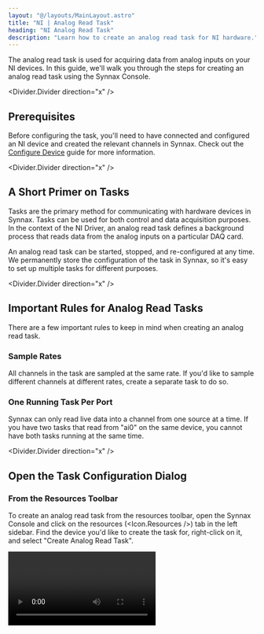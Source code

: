 ```yaml
---
layout: "@/layouts/MainLayout.astro"
title: "NI | Analog Read Task"
heading: "NI Analog Read Task"
description: "Learn how to create an analog read task for NI hardware."   
---
```


The analog read task is used for acquiring data from analog inputs on your NI devices. 
In this guide, we'll walk you through the steps for creating an analog read task using
the Synnax Console.

<Divider.Divider direction="x" />

## Prerequisites

Before configuring the task, you'll need to have connected and configured an NI device
and created the relevant channels in Synnax. Check out the 
[Configure Device](/reference/device-drivers/ni/configure-device) guide for more information.

<Divider.Divider direction="x" />

## A Short Primer on Tasks

Tasks are the primary method for communicating with hardware devices in Synnax. Tasks
can be used for both control and data acquisition purposes. In the context of the NI
Driver, an analog read task defines a background process that reads data from the 
analog inputs on a particular DAQ card.

An analog read task can be started, stopped, and re-configured at any time. We 
permanently store the configuration of the task in Synnax, so it's easy to set up 
multiple tasks for different purposes.

<Divider.Divider direction="x" />

## Important Rules for Analog Read Tasks

There are a few important rules to keep in mind when creating an analog read task.

### Sample Rates 

All channels in the task are sampled at the same rate. If you'd like to sample
different channels at different rates, create a separate task to do so.

### One Running Task Per Port

Synnax can only read live data into a channel from one source at a time. If you have two
tasks that read from "ai0" on the same device, you cannot have both tasks running at the same time.

<Divider.Divider direction="x" />

## Open the Task Configuration Dialog

### From the Resources Toolbar

To create an analog read task from the resources toolbar, open the Synnax Console and 
click on the resources (<Icon.Resources />) tab in the left sidebar. Find the device you'd like to create
the task for, right-click on it, and select "Create Analog Read Task".

<Video client:only="react" id="device-drivers/ni/analog-read-task/device-create-analog-read-task" />

### From the Command Palette

To create an analog read task from the command palette, open the Synnax Console and 
click on the Quick Search & Command Palette at the top. You can also open this palette with 
`Ctrl+Shift+P` on Windows/Linux and `Cmd+Shift+P` on macOS.

In command mode (enabled when the first character in the input is ">"), type
"NI". You'll see an option called "Create a New Analog Read Task". Select this
option to open the read task configuration dialog.

<Video client:only="react" id="device-drivers/ni/analog-read-task/palette-create-analog-read-task" />

### From The Layout Selector

To create an analog read task from the layout selector, click on the "+" button in the 
top right corner of the central mosaic and select "NI Analog Read Task".

<Video client:only="react" id="device-drivers/ni/analog-read-task/layout-create-analog-read-task" />

<Divider.Divider direction="x" />

## Configuring the Task

### <StepText level="h3" step={1}>Select your NI Device</StepText>

The first step is to select the NI device you'd like to read data from. Use the dropdown
menu in the top left corner to do so.

<Video client:only="react" id="device-drivers/ni/analog-read-task/analog-read-task-select-device" />

### <StepText level="h3" step={2}>Add Channels to the Task</StepText>

Next, you'll need to add channels to read data from. Click on the "+" button in the
channels section. Then, click on the new channel in the list to configure it.

<Video client:only="react" id="device-drivers/ni/analog-read-task/analog-read-task-create-channel" />

### <StepText level="h3" step={3}>Configure Timing</StepText>

There are two parameters to control the timing of the task: the **sample rate** and the 
**stream rate**. The sample rate defines how many samples per second the task will read
from the device. The stream rate defines how often the task will stream data into Synnax.

For example, if you set the sample rate to 10 Hz and the stream rate to 1 Hz, Synnax will
read a batch of 10 samples every second, and then forward the entire batch to the Synnax database.

For very low rate tasks (&lt; 50Hz), we recommend setting the stream rate to the same value
as the sample rate. For higher rate tasks, lowering the stream rate can significantly 
improve performance. It's typically best to keep the stream rate below 50Hz unless you need
to quickly process incoming data in real-time.

<div style={{ display: "flex", justifyContent: "center"}}>
<Image 
    client:only="react" 
    id="device-drivers/ni/analog-read-task/analog-read-task-timing" 
    style={{ width: "50%", minWidth: 200 }}
/>
</div>

### <StepText level="h3" step={4}>Enable/Disable Data Saving</StepText>

Data saving defines whether acquired data will be permanently stored in Synnax. When
enabled, Synnax will both stream and store data. When disabled, Synnax will only
stream data for real-time visualization, control, and processing. Historical data will
not be available for review.

We recommend turning data saving off when you're testing a new task or running operations
where historical data saving is not important.

<Divider.Divider direction="x" />

## Start the Task

Once you'd added all of the channels you need and have configured task PerformanceTiming, 
hit the "Configure" button. If there are no errors, Synnax will acknowledge the configured 
task and enable the Play (<Icon.Play />) button in the dialog. Click this button to start the task.

<Video client:only="react" id="device-drivers/ni/analog-read-task/analog-read-task-start" />

<Note.Note variant="info">
Starting and stopping a task does not re-apply the task configuration. If you've made 
changes to the configuration, you'll need to re-configure the task by hitting the "
Configure" button.
</Note.Note>